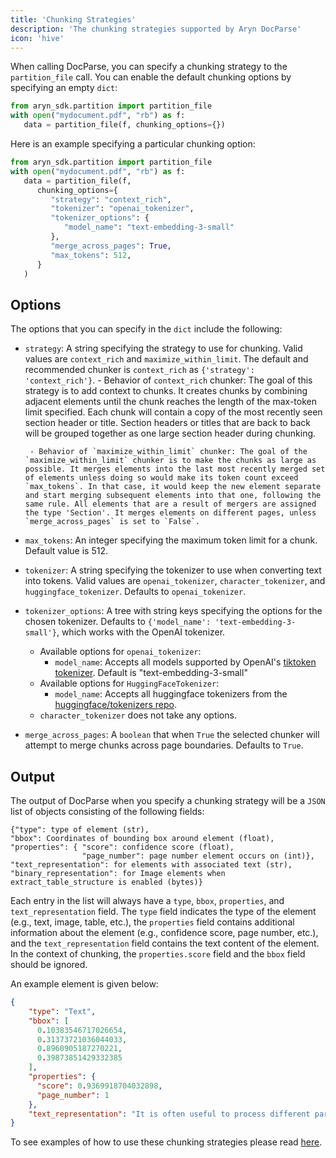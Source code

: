 ```yaml
---
title: 'Chunking Strategies'
description: 'The chunking strategies supported by Aryn DocParse'
icon: 'hive'
---
```




When calling DocParse, you can specify a chunking strategy to the `partition_file` call. You can enable the default chunking options by specifying an empty `dict`:

```python
from aryn_sdk.partition import partition_file
with open("mydocument.pdf", "rb") as f:
   data = partition_file(f, chunking_options={})
```

Here is an example specifying a particular chunking option:

```python
from aryn_sdk.partition import partition_file
with open("mydocument.pdf", "rb") as f:
   data = partition_file(f, 
      chunking_options={
         "strategy": "context_rich",
         "tokenizer": "openai_tokenizer",
         "tokenizer_options": {
            "model_name": "text-embedding-3-small"
         },
         "merge_across_pages": True,
         "max_tokens": 512,
      }
   )
```

## Options 
The options that you can specify in the `dict` include the following: 

 - `strategy`: A string specifying the strategy to use for chunking. Valid values are `context_rich` and `maximize_within_limit`. The default and recommended chunker is `context_rich` as `{'strategy': 'context_rich'}`.
        - Behavior of `context_rich` chunker: The goal of this strategy is to add context to chunks. It creates chunks by combining adjacent elements until the chunk reaches the length of the max-token limit specified. Each chunk will contain a copy of the most recently seen section header or title. Section headers or titles that are back to back will be grouped together as one large section header during chunking. 

        - Behavior of `maximize_within_limit` chunker: The goal of the `maximize_within_limit` chunker is to make the chunks as large as possible. It merges elements into the last most recently merged set of elements unless doing so would make its token count exceed `max_tokens`. In that case, it would keep the new element separate and start merging subsequent elements into that one, following the same rule. All elements that are a result of mergers are assigned the type 'Section'. It merges elements on different pages, unless `merge_across_pages` is set to `False`.

- `max_tokens`: An integer specifying the maximum token limit for a chunk. Default value is 512.
- `tokenizer`: A string specifying the tokenizer to use when converting text into tokens. Valid values are `openai_tokenizer`, `character_tokenizer`, and `huggingface_tokenizer`. Defaults to `openai_tokenizer`.
- `tokenizer_options`: A tree with string keys specifying the options for the chosen tokenizer. Defaults to `{'model_name': 'text-embedding-3-small'}`, which works with the OpenAI tokenizer.
    - Available options for `openai_tokenizer`:
        - `model_name`: Accepts all models supported by OpenAI's [tiktoken tokenizer](https://github.com/openai/tiktoken). Default is "text-embedding-3-small"
    - Available options for `HuggingFaceTokenizer`:
        - `model_name`: Accepts all huggingface tokenizers from the [huggingface/tokenizers repo](https://github.com/huggingface/tokenizers).
    - `character_tokenizer` does not take any options.
- `merge_across_pages`: A `boolean` that when `True` the selected chunker will attempt to merge chunks across page boundaries. Defaults to `True`.


## Output 
The output of DocParse when you specify a chunking strategy will be a `JSON` list of objects consisting of the following fields:

```text
{"type": type of element (str),
"bbox": Coordinates of bounding box around element (float),
"properties": { "score": confidence score (float),
                "page_number": page number element occurs on (int)},
"text_representation": for elements with associated text (str),
"binary_representation": for Image elements when extract_table_structure is enabled (bytes)}
```

Each entry in the list will always have a `type`, `bbox`, `properties`, and `text_representation` field. The `type` field indicates the type of the element (e.g., text, image, table, etc.), the `properties` field contains additional information about the element (e.g., confidence score, page number, etc.), and the `text_representation` field contains the text content of the element. In the context of chunking, the `properties.score` field and the `bbox` field should be ignored. 

An example element is given below:

```json
{
    "type": "Text",
    "bbox": [
      0.10383546717026654,
      0.31373721036044033,
      0.8960905187270221,
      0.39873851429332385
    ],
    "properties": {
      "score": 0.9369918704032898,
      "page_number": 1
    },
    "text_representation": "It is often useful to process different parts of a document separately. For example you\nmight want to process tables differently than text paragraphs, and typically small chunks\nof text are embedded separately for vector search. In Aryn DocParse, these\nchunks are called elements.\n"
}
```

To see examples of how to use these chunking strategies please read [here](/docparse/tutorials/chunking_tutorial).